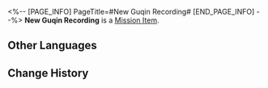 <%-- [PAGE_INFO]
PageTitle=#New Guqin Recording#
[END_PAGE_INFO] --%>
{{Item Infobox
|id          = 140365
|image       = Item New Guqin Recording.png
|type        = Mission Item
|invCategory = Missions
|rarity      = 3
|effect      = 
|description = Recordings of a guqin music piece downloaded from the network. The recording can be played repeatedly.
}}
{{Description|''"An introduction for to-be guqin-lovers."''}}
'''New Guqin Recording''' is a [[Mission Item]].

==Other Languages==
{{Other Languages
|en   = New Guqin Recording
|zhs  = 新古琴录音
|zht  = 新古琴錄音
|ja   = 新・古琴の録音
|ko   = 새로운 칠현금 녹음본
|es   = Nueva grabación de cítara
|fr   = Nouvel enregistrement de cithare
|ru   = Новая запись цитры
|th   = บันทึกเสียงของพิณโบราณอันใหม่
|vi   = Ghi Âm Cổ Cầm Mới
|de   = Neue Guqin-Aufzeichnung
|id   = Rekaman Guqin Baru
|pt   = Nova Gravação de Guqin
}}

==Change History==
{{Change History|1.5}}